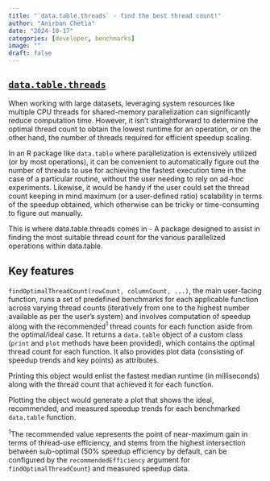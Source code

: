 ```yaml
---
title: "`data.table.threads` - find the best thread count!"
author: "Anirban Chetia"
date: "2024-10-17"
categories: [developer, benchmarks]
image: ""
draft: false
---
```


## [`data.table.threads`](https://github.com/Anirban166/data.table.threads)

When working with large datasets, leveraging system resources like multiple CPU threads for shared-memory parallelization can significantly reduce computation time. However, it isn’t straightforward to determine the optimal thread count to obtain the lowest runtime for an operation, or on the other hand, the number of threads required for efficient speedup scaling.

In an R package like `data.table` where parallelization is extensively utilized (or by most operations), it can be convenient to automatically figure out the number of threads to use for achieving the fastest execution time in the case of a particular routine, without the user needing to rely on ad-hoc experiments. Likewise, it would be handy if the user could set the thread count keeping in mind maximum (or a user-defined ratio) scalability in terms of the speedup obtained, which otherwise can be tricky or time-consuming to figure out manually.

This is where data.table.threads comes in - A package designed to assist in finding the most suitable thread count for the various parallelized operations within data.table.

## Key features

`findOptimalThreadCount(rowCount, columnCount, ...)`, the main user-facing function, runs a set of predefined benchmarks for each applicable function across varying thread counts (iteratively from one to the highest number available as per the user's system) and involves computation of speedup along with the recommended<sup>1</sup> thread counts for each function aside from the optimal/ideal case. It returns a `data.table` object of a custom class (`print` and `plot` methods have been provided), which contains the optimal thread count for each function. It also provides plot data (consisting of speedup trends and key points) as attributes.

Printing this object would enlist the fastest median runtime (in milliseconds) along with the thread count that achieved it for each function.

Plotting the object would generate a plot that shows the ideal, recommended, and measured speedup trends for each benchmarked `data.table` function.

<sup>1</sup>The recommended value represents the point of near-maximum gain in terms of thread-use efficiency, and stems from the highest intersection between sub-optimal (50% speedup efficiency by default, can be configured by the `recommendedEfficiency` argument for `findOptimalThreadCount`) and measured speedup data.